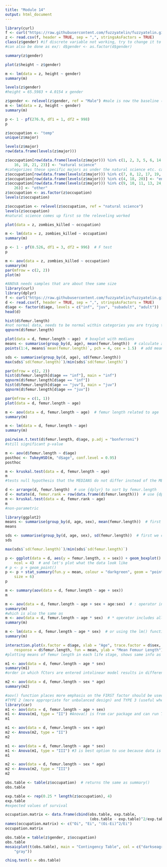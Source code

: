 ```yaml
---
title: "Module 14"
output: html_document
---
```


```r
library(curl)
f <- curl("https://raw.githubusercontent.com/fuzzyatelin/fuzzyatelin.github.io/master/AN597_Fall17/zombies.csv")
z <- read.csv(f, header = TRUE, sep = ",", stringsAsFactors = TRUE)
class(z$gender) #if discrete variable not working, try to change it to "factor", might not work if character
#can also be done as ex/: d$gender <- as.factor(d$gender)
```

```r
summary(z$gender)
```
```r
plot(z$height ~ z$gender)
```
```r
m <- lm(data = z, height ~ gender)
summary(m)
```
```r
levels(z$gender)
#height = 65.5983 + 4.0154 x gender
```
```r
z$gender <- relevel(z$gender, ref = "Male") #male is now the baseline (intercept)
m <- lm(data = z, height ~ gender)
summary(m)
```

```r
p <- 1 - pf(276.9, df1 = 1, df2 = 998)
p
```
```r
z$occupation <- "temp"
unique(z$major)
```

```r
levels(z$major)
row(data.frame(levels(z$major)))
```
```r
z$occupation[row(data.frame(levels(z$major))) %in% c(1, 2, 3, 5, 6, 14, 15, 
    16, 18, 21, 23)] <- "natural science" 
#categorizes these specific majors as under the natural science etc. categories
z$occupation[row(data.frame(levels(z$major))) %in% c(7, 8, 12, 17, 19, 22)] <- "logistics"
z$occupation[row(data.frame(levels(z$major))) %in% c(4, 18, 20)] <- "engineering"
z$occupation[row(data.frame(levels(z$major))) %in% c(9, 10, 11, 13, 24, 25, 
    26)] <- "other"
z$occupation <- as.factor(z$occupation)
levels(z$occupation)
```

```r
z$occupation <- relevel(z$occupation, ref = "natural science")
levels(z$occupation)
#natural science comes up first so the releveling worked
```
```r
plot(data = z, zombies_killed ~ occupation)
```
```r
m <- lm(data = z, zombies_killed ~ occupation)
summary(m)
```
```r
p <- 1 - pf(0.526, df1 = 3, df2 = 996)  # F test
p
```

```r
m <- aov(data = z, zombies_killed ~ occupation)
summary(m)
par(mfrow = c(2, 2))
plot(m)
```

```r
#ANOVA needs samples that are about thee same size
library(curl)
library(dplyr)
f <- curl("https://raw.githubusercontent.com/fuzzyatelin/fuzzyatelin.github.io/master/AN597_Fall17/gibbon-femurs.csv")
d <- read.csv(f, header = TRUE, sep = ",", stringsAsFactors = TRUE)
d$age <- factor(d$age, levels = c("inf", "juv", "subadult", "adult"))  #this reorders the age levels so that they're in order
head(d)
```

```r
hist(d$femur.length)
#not normal data, needs to be normal within categories you are trying to differentiate
qqnorm(d$femur.length)
```

```r
plot(data = d, femur.length ~ age)  # boxplot with medians
means <- summarise(group_by(d, age), mean(femur.length))  # calculate average by group
points(1:4, means$`mean(femur.length)`, pch = 4, cex = 1.5)  # add means to plot
```
```r
sds <- summarise(group_by(d, age), sd(femur.length))
max(sds$`sd(femur.length)`)/min(sds$`sd(femur.length)`)
```
```r
par(mfrow = c(2, 2))
hist(d$femur.length[d$age == "inf"], main = "inf")
qqnorm(d$femur.length[d$age == "inf"])
hist(d$femur.length[d$age == "juv"], main = "juv")
qqnorm(d$femur.length[d$age == "juv"])
```
```r
par(mfrow = c(1, 1))
plot(data = d, femur.length ~ age)
```
```r
m <- aov(data = d, femur.length ~ age)  # femur length related to age
summary(m)
```      
```r
m <- lm(data = d, femur.length ~ age)
summary(m)
```
```r
pairwise.t.test(d$femur.length, d$age, p.adj = "bonferroni")
#still significant p-value
```
```r
m <- aov(d$femur.length ~ d$age)
posthoc <- TukeyHSD(m, "d$age", conf.level = 0.95)
posthoc
```

```r
m <- kruskal.test(data = d, femur.length ~ age)
m
#tests null hypothesis that the MEDIANS do not differ instead of the MEANS
```
```r
d <- arrange(d, femur.length)  # use {dplyr} to sort by femur.length
d <- mutate(d, femur.rank = row(data.frame(d$femur.length)))  # use {dplyr} to add new variable of rank femur.length
m <- kruskal.test(data = d, femur.rank ~ age)
m
#non-parametric
```

```r
library(ggplot2)
means <- summarise(group_by(d, age, sex), mean(femur.length))  # first we calculate averages by combination of factors
means
```
```r
sds <- summarise(group_by(d, age, sex), sd(femur.length))  # first we calculate averages by combination of factors
sds
```

```r
max(sds$`sd(femur.length)`)/min(sds$`sd(femur.length)`)
```
```r
p <- ggplot(data = d, aes(y = femur.length, x = sex)) + geom_boxplot() + facet_wrap(~age, 
    ncol = 4)  # and let's plot what the data look like
# p <- p + geom_point() 
p <- p + stat_summary(fun.y = mean, colour = "darkgreen", geom = "point", shape = 8, 
    size = 6)
p
```
```r
m <- summary(aov(data = d, femur.length ~ age + sex))
m
```
```r
m <- aov(data = d, femur.length ~ age + sex + age:sex)  # : operator includes specific interaction terms
summary(m)
#which is also the same as
m <- aov(data = d, femur.length ~ age * sex)  # * operator includes all interaction terms
summary(m)
```
```r
m <- lm(data = d, femur.length ~ age * sex)  # or using the lm() function...
summary(m)
```
```r
interaction.plot(x.factor = d$age, xlab = "Age", trace.factor = d$sex, trace.label = "Sex", 
    response = d$femur.length, fun = mean, ylab = "Mean Femuur Length")
#plotting means of femur length in each life stage, shows same info as box plots
```
```r
m1 <- aov(data = d, femur.length ~ age * sex)
summary(m1)
#order in which fCtors are entered intolinear model results in different values for entries in ANOVA table
```
```r
m2 <- aov(data = d, femur.length ~ sex * age)
summary(m2)
```
```r
#aov() function places more emphasis on the FIRST factor should be used when you want to control for the first variable entered into formula (TYPE 1)
#TYPE 2 (more appropriate for unbalanced design) and TYPE 3 (useful when significant interaction effect)do not give more emphasis to one effect over another, unaffected by sample size 
library(car)
m1 <- aov(data = d, femur.length ~ age + sex)
m1 <- Anova(m1, type = "II") #Anova() is from car package and can run TYPE 2 and TYPE 3
m1
```
```r
m1 <- aov(data = d, femur.length ~ sex + age)
m2 <- Anova(m2, type = "II")
m2
```
```r
m1 <- aov(data = d, femur.length ~ age * sex)
m1 <- Anova(m1, type = "III") #3 is best option to use because data is unbalanced (most is juvenile and infant) and there is significaant interaction
m1
```
```r
m2 <- aov(data = d, femur.length ~ sex * age)
m2 <- Anova(m2, type = "III")
m2
```
```r
obs.table <- table(z$occupation)  # returns the same as summary()
obs.table
```
```r
exp.table <- rep(0.25 * length(z$occupation), 4)
exp.table 
#expected values of survival
```
```r
occupation.matrix <- data.frame(cbind(obs.table, exp.table, 
                                      (obs.table - exp.table)^2/exp.table)) #basic chi-square formula
names(occupation.matrix) <- c("Oi", "Ei", "(Oi-Ei)^2/Ei")
occupation.matrix
```
```r
obs.table = table(z$gender, z$occupation)
obs.table
mosaicplot(t(obs.table), main = "Contingency Table", col = c("darkseagreen", 
    "gray")) 
```
```r
chisq.test(x = obs.table)
```


